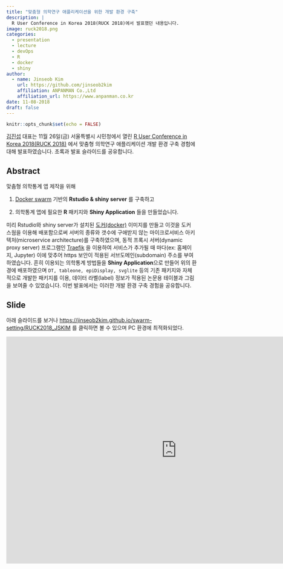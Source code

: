 ```yaml
---
title: "맞춤형 의학연구 애플리케이션을 위한 개발 환경 구축"
description: |
  R User Conference in Korea 2018(RUCK 2018)에서 발표했던 내용입니다.
image: ruck2018.png
categories:
  - presentation
  - lecture
  - devOps
  - R
  - docker
  - shiny
author:
  - name: Jinseob Kim
    url: https://github.com/jinseob2kim
    affiliation: ANPANMAN Co.,Ltd
    affiliation_url: https://www.anpanman.co.kr
date: 11-08-2018
draft: false
---
```


```r
knitr::opts_chunk$set(echo = FALSE)
```

[김진섭](https://github.com/jinseob2kim) 대표는 11월 26일(금) 서울특별시 시민청에서 열린 [R User Conference in Korea 2018(RUCK 2018)](http://ruck2018.r-kor.org/speakers/) 에서 맞춤형 의학연구 애플리케이션 개발 환경 구축 경험에 대해 발표하였습니다. 초록과 발표 슬라이드를 공유합니다. 

## Abstract

맞춤형 의학통계 앱 제작을 위해 

1. [Docker swarm](https://docs.docker.com/engine/swarm/) 기반의 **Rstudio & shiny server** 를  구축하고 

2. 의학통계 앱에 필요한 **R** 패키지와 **Shiny Application** 들을 만들었습니다. 


미리 Rstudio와 shiny server가 설치된 [도커(docker)](https://www.docker.com/what-docker) 이미지를 만들고 이것을 도커 스웜을 이용해 배포함으로써 서버의 종류와 갯수에 구애받지 않는  마이크로서비스 아키텍처(microservice architecture)를 구축하였으며, 동적 프록시 서버(dynamic proxy server) 프로그램인 [Traefik](https://traefik.io/) 을 이용하여  서비스가 추가될 때 마다(ex: 홈페이지, Jupyter) 이에 맞추어 https 보안이 적용된 서브도메인(subdomain) 주소를 부여하였습니다.  흔히 이용되는 의학통계 방법들을 **Shiny Application**으로 만들어 위의 환경에 배포하였으며 `DT, tableone, epiDisplay, svglite` 등의 기존 패키지와 자체적으로 개발한 패키지를 이용, 데이터 라벨(label) 정보가 적용된 논문용 테이블과 그림을 보여줄 수 있었습니다. 이번 발표에서는 이러한 개발 환경 구축 경험을 공유합니다.


## Slide

아래 슬라이드를 보거나 [https://jinseob2kim.github.io/swarm-setting/RUCK2018_JSKIM](https://jinseob2kim.github.io/swarm-setting/RUCK2018_JSKIM) 를 클릭하면 볼 수 있으며 PC 환경에 최적화되었다. 

<iframe src="https://jinseob2kim.github.io/swarm-setting/RUCK2018_JSKIM" width="900" height="600" style="border: none;"></iframe>



